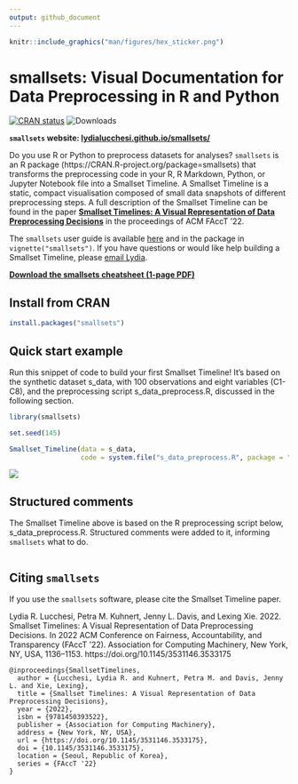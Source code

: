 ```yaml
---
output: github_document
---
```


```r
knitr::include_graphics("man/figures/hex_sticker.png")
```

# smallsets: Visual Documentation for Data Preprocessing in R and Python

[![CRAN status](https://www.r-pkg.org/badges/version/smallsets)](https://CRAN.R-project.org/package=smallsets)
![Downloads](https://cranlogs.r-pkg.org/badges/grand-total/smallsets)

**`smallsets` website: [lydialucchesi.github.io/smallsets/](https://lydialucchesi.github.io/smallsets/)**

Do you use R or Python to preprocess datasets for analyses? `smallsets` is an R package (https://CRAN.R-project.org/package=smallsets) that transforms the preprocessing code in your R, R Markdown, Python, or Jupyter Notebook file into a Smallset Timeline. A Smallset Timeline is a static, compact visualisation composed of small data snapshots of different preprocessing steps. A full description of the Smallset Timeline can be found in the paper [**Smallset Timelines: A Visual Representation of Data Preprocessing Decisions**](https://doi.org/10.1145/3531146.3533175) in the proceedings of ACM FAccT '22.

The `smallsets` user guide is available [here](https://lydialucchesi.github.io/smallsets/articles/smallsets.html) and in the package in `vignette("smallsets")`. If you have questions or would like help building a Smallset Timeline, please [email Lydia](mailto:lydia.lucchesi@anu.edu.au).

**[Download the smallsets cheatsheet (1-page PDF)](https://lydialucchesi.github.io/smallsets_cheatsheet/smallsets_cheatsheet.pdf)**

## Install from CRAN

```r
install.packages("smallsets")
```

## Quick start example

Run this snippet of code to build your first Smallset Timeline! It's based on the synthetic dataset s_data, with 100 observations and eight variables (C1-C8), and the preprocessing script s_data_preprocess.R, discussed in the following section.

```r
library(smallsets)

set.seed(145)

Smallset_Timeline(data = s_data,
                  code = system.file("s_data_preprocess.R", package = "smallsets"))
```

![](man/figures/quick_start_figure.png)

## Structured comments

The Smallset Timeline above is based on the R preprocessing script below, s_data_preprocess.R. Structured comments were added to it, informing `smallsets` what to do.

```r
```

## Citing `smallsets`

If you use the `smallsets` software, please cite the Smallset Timeline paper.

Lydia R. Lucchesi, Petra M. Kuhnert, Jenny L. Davis, and Lexing Xie. 2022. Smallset Timelines: A Visual Representation of Data Preprocessing Decisions. In 2022 ACM Conference on Fairness, Accountability, and Transparency (FAccT '22). Association for Computing Machinery, New York, NY, USA, 1136–1153. https://doi.org/10.1145/3531146.3533175

```
@inproceedings{SmallsetTimelines, 
  author = {Lucchesi, Lydia R. and Kuhnert, Petra M. and Davis, Jenny L. and Xie, Lexing}, 
  title = {Smallset Timelines: A Visual Representation of Data Preprocessing Decisions}, 
  year = {2022}, 
  isbn = {9781450393522}, 
  publisher = {Association for Computing Machinery}, 
  address = {New York, NY, USA}, 
  url = {https://doi.org/10.1145/3531146.3533175}, 
  doi = {10.1145/3531146.3533175}, 
  location = {Seoul, Republic of Korea}, 
  series = {FAccT '22}
}
```